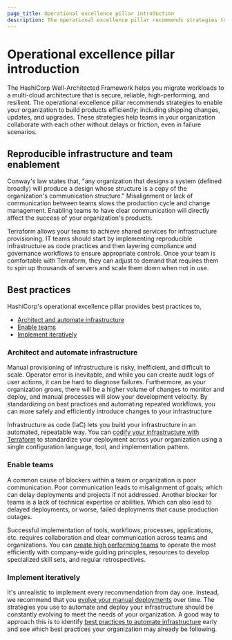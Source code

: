 ```yaml
---
page_title: Operational excellence pillar introduction
description: The operational excellence pillar recommends strategies to enable your organization to build products efficiently; including shipping changes, updates, and upgrades.
---
```


# Operational excellence pillar introduction

The HashiCorp Well-Architected Framework helps you migrate workloads to a multi-cloud architecture that is secure, reliable, high-performing, and resilient. The operational excellence pillar recommends strategies to enable your organization to build products efficiently; including shipping changes, updates, and upgrades. These strategies help teams in your organization collaborate with each other without delays or friction, even in failure scenarios.

## Reproducible infrastructure and team enablement 

Conway's law states that, "any organization that designs a system (defined broadly) will produce a design whose structure is a copy of the organization's communication structure." Misalignment or lack of communication between teams slows the production cycle and change management. Enabling teams to have clear communication will directly affect the success of your organization's products.

Terraform allows your teams to achieve shared services for infrastructure provisioning. IT teams should start by implementing reproducible infrastructure as code practices and then layering compliance and governance workflows to ensure appropriate controls. Once your team is comfortable with Terraform, they can adjust to demand that requires them to spin up thousands of servers and scale them down when not in use. 

## Best practices

HashiCorp's operational excellence pillar provides best practices to,

- [Architect and automate infrastructure](#architect-and-automate-infrastructure)
- [Enable teams](#enable-teams)
- [Implement iteratively](#implement-iteratively)

### Architect and automate infrastructure

Manual provisioning of infrastructure is risky, inefficient, and difficult to scale. Operator error is inevitable, and while you can create audit logs of user actions, it can be hard to diagnose failures. Furthermore, as your organization grows, there will be a higher volume of changes to monitor and deploy, and manual processes will slow your development velocity. By standardizing on best practices and automating repeated workflows, you can more safely and efficiently introduce changes to your infrastructure

Infrastructure as code (IaC) lets you build your infrastructure in an automated, repeatable way. You can [codify your infrastructure with Terraform](/well-architected-framework/operational-excellence/operational-excellence-manage-your-infrastructure-components-with-terraform) to standardize your deployment across your organization using a single configuration language, tool, and implementation pattern. 

### Enable teams

A common cause of blockers within a team or organization is poor communication. Poor communication leads to misalignment of goals; which can delay deployments and projects if not addressed. Another blocker for teams is a lack of technical expertise or abilities. Which can also lead to delayed deployments, or worse, failed deployments that cause production outages.

Successful implementation of tools, workflows, processes, applications, etc. requires collaboration and clear communication across teams and organizations. You can [create high performing teams](/well-architected-framework/operational-excellence/operational-excellence-enable-teams) to operate the most efficiently with company-wide guiding principles, resources to develop specialized skill sets, and regular retrospectives.

### Implement iteratively

It's unrealistic to implement every recommendation from day one. Instead, we recommend that you [evolve your manual deployments](/well-architected-framework/operational-excellence/operational-excellence-evolve-your-manual-deployments) over time. The strategies you use to automate and deploy your infrastructure should be constantly evolving to meet the needs of your organization. A good way to approach this is to identify [best practices to automate infrastructure](/well-architected-framework/operational-excellence/operational-excellence-automate-infrastructure) early and see which best practices your organization may already be following.